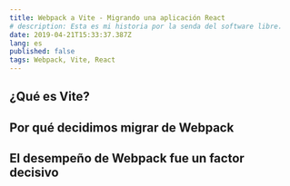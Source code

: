 ```yaml
---
title: Webpack a Vite - Migrando una aplicación React
# description: Esta es mi historia por la senda del software libre.
date: 2019-04-21T15:33:37.387Z
lang: es
published: false
tags: Webpack, Vite, React
---
```


## ¿Qué es Vite?

## Por qué decidimos migrar de Webpack

## El desempeño de Webpack fue un factor decisivo
